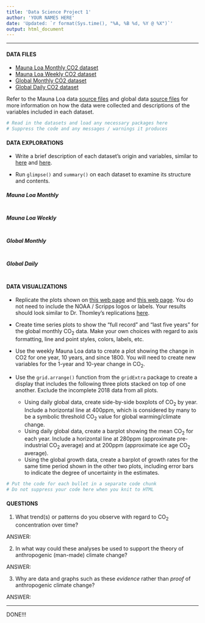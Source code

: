 ```yaml
---
title: 'Data Science Project 1'
author: 'YOUR NAMES HERE'
date: 'Updated: `r format(Sys.time(), "%A, %B %d, %Y @ %X")`'
output: html_document
---
```


<hr> 

#### DATA FILES

* [Mauna Loa Monthly CO2 dataset](https://raw.githubusercontent.com/STAT-JET-ASU/DataScience1/master/Projects/CO2monthlyM.csv)
* [Mauna Loa Weekly CO2 dataset](https://raw.githubusercontent.com/STAT-JET-ASU/DataScience1/master/Projects/CO2weeklyM.csv)
* [Global Monthly CO2 dataset](https://raw.githubusercontent.com/STAT-JET-ASU/DataScience1/master/Projects/CO2monthlyG.csv)
* [Global Daily CO2 dataset](https://raw.githubusercontent.com/STAT-JET-ASU/DataScience1/master/Projects/CO2dailyG.csv)

Refer to the Mauna Loa data [source files](https://www.esrl.noaa.gov/gmd/ccgg/trends/data.html) and global data [source files](https://www.esrl.noaa.gov/gmd/ccgg/trends/gl_data.html) for more information on how the data were collected and descriptions of the variables included in each dataset.

```r
# Read in the datasets and load any necessary packages here
# Suppress the code and any messages / warnings it produces

```


#### DATA EXPLORATIONS

* Write a brief description of each dataset's origin and variables, similar to  [here](https://stat-jet-asu.github.io/Datasets/InstructorDescriptions/galtonheightdata.html) and [here](https://stat-jet-asu.github.io/Datasets/InstructorDescriptions/unemployment.html).

* Run `glimpse()` and `summary()` on each dataset to examine its structure and contents.

##### Mauna Loa Monthly

```r

```

##### Mauna Loa Weekly

```r

```

##### Global Monthly

```r

```

##### Global Daily

```r

```


#### DATA VISUALIZATIONS

* Replicate the plots shown on [this web page](https://www.esrl.noaa.gov/gmd/ccgg/trends/full.html) and [this web page](https://www.esrl.noaa.gov/gmd/ccgg/trends/index.html). You do not need to include the NOAA / Scripps logos or labels. Your results should look similar to Dr. Thomley's replications [here](https://stat-jet-asu.github.io/DataScience1/Projects/Project01ThomleyPlots.html).

* Create time series plots to show the "full record" and "last five years" for the global monthly CO~2~ data. Make your own choices with regard to axis formatting, line and point styles, colors, labels, etc. 

* Use the weekly Mauna Loa data to create a plot showing the change in CO2 for one year, 10 years, and since 1800. You will need to create new variables for the 1-year and 10-year change in CO~2~.

* Use the `grid.arrange()` function from the `gridExtra` package to create a display that includes the following three plots stacked on top of one another. Exclude the incomplete 2018 data from all plots.

    + Using daily global data, create side-by-side boxplots of CO~2~ by year. Include a horizontal line at 400ppm, which is considered by many to be a symbolic threshold CO~2~ value for global warming/climate change.
    + Using daily global data, create a barplot showing the mean CO~2~ for each year. Include a horizontal line at 280ppm (approximate pre-industrial CO~2~ average) and at 200ppm (approximate ice age CO~2~ average).
    + Using the global growth data, create a barplot of growth rates for the same time period shown in the other two plots, including error bars to indicate the degree of uncertainty in the estimates.

```r
# Put the code for each bullet in a separate code chunk
# Do not suppress your code here when you knit to HTML

```


#### QUESTIONS

1) What trend(s) or patterns do you observe with regard to CO~2~ concentration over time?

ANSWER: 

2) In what way could these analyses be used to support the theory of anthropogenic (man-made) climate change? 

ANSWER: 

3) Why are data and graphs such as these _evidence_ rather than _proof_ of anthropogenic climate change?

ANSWER: 

<hr>

DONE!!!

